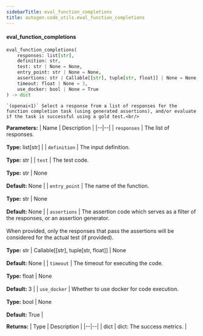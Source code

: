 ```yaml
---
sidebarTitle: eval_function_completions
title: autogen.code_utils.eval_function_completions
---
```


<code class="doc-symbol doc-symbol-heading doc-symbol-function"></code>
#### eval_function_completions

```python
eval_function_completions(
    responses: list[str],
    definition: str,
    test: str | None = None,
    entry_point: str | None = None,
    assertions: str | Callable[[str], tuple[str, float]] | None = None,
    timeout: float | None = 3,
    use_docker: bool | None = True
) -> dict
```

    `(openai<1)` Select a response from a list of responses for the function completion task (using generated assertions), and/or evaluate if the task is successful using a gold test.<br/>

<b>Parameters:</b>
| Name | Description |
|--|--|
| `responses` | The list of responses.<br/><br/>**Type:** list[str] |
| `definition` | The input definition.<br/><br/>**Type:** str |
| `test` | The test code.<br/><br/>**Type:** str \| None<br/><br/>**Default:** None |
| `entry_point` | The name of the function.<br/><br/>**Type:** str \| None<br/><br/>**Default:** None |
| `assertions` | The assertion code which serves as a filter of the responses, or an assertion generator.<br/><br/>When provided, only the responses that pass the assertions will be considered for the actual test (if provided).<br/><br/>**Type:** str \| Callable[[str], tuple[str, float]] \| None<br/><br/>**Default:** None |
| `timeout` | The timeout for executing the code.<br/><br/>**Type:** float \| None<br/><br/>**Default:** 3 |
| `use_docker` | Whether to use docker for code execution.<br/><br/>**Type:** bool \| None<br/><br/>**Default:** True |

<b>Returns:</b>
| Type | Description |
|--|--|
| dict | dict: The success metrics. |

<br />